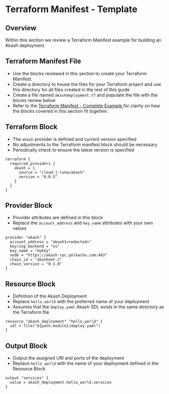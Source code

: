 # Terraform Manifest - Template

## Overview

Within this section we review a Terraform Manifest example for building an Akash deployment.

## Terraform Manifest File

* Use the blocks reviewed in this section to create your Terraform Manifest.
* Create a directory to house the files for your Terraform project and use this directory for all files created in the rest of this guide
* Create a file named `akashdeployment.tf` and populate the file with the blocks review below
* Refer to the [Terraform Manifest - Complete Example ](terraform-manifest-complete-example.md)for clarity on how the blocks covered in this section fit together.

## Terraform Block

* The `akash` provider is defined and current version specified
* No adjustments to the Terraform manifest block should be necessary
* Periodically check to ensure the latest version is specified

```
terraform {
  required_providers {
    akash = {
      source = "cloud-j-luna/akash"
      version = "0.0.5"
    }
  }
}
```

## Provider Block

* Provider attributes are defined in this block
* Replace the `account_address` and `key_name` attributes with your own values

```
provider "akash" {
  account_address = "akash1<redacted>"
  keyring_backend = "os"
  key_name = "mykey"
  node = "https://akash-rpc.polkachu.com:443"
  chain_id = "akashnet-2"
  chain_version = "0.1.0"
}
```

## **Resource Block**

* Definition of the Akash Deployment
* Replace `hello_world` with the preferred name of your deployment
* Assumes that the `deploy.yaml` Akash SDL exists in the same directory as the Terraform file

```
resource "akash_deployment" "hello_world" {
  sdl = file("${path.module}/deploy.yaml")
}
```

## **Output Block**

* Output the assigned URI and ports of the deployment
* Replace `hello_world` with the name of your deployment defined in the Resource Block

```
output "services" {
  value = akash_deployment.hello_world.services
}
```
